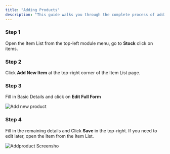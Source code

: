 ```yaml
---
title: "Adding Products"
description: "This guide walks you through the complete process of adding and configuring new product items—including assigning unique item codes, selecting the appropriate item group, defining unit of measure to ensure accurate inventory tracking."
---
```


### Step 1

Open the Item List from the top-left module menu, go to **Stock** click on items.

### Step 2

Click **Add New Item** at the top-right corner of the Item List page.

### Step 3

Fill in Basic Details and click on **Edit Full Form**

![Add new product ](/Screenshot2025-05-13at1.14.11PM.png)

### Step 4

Fill in the remaining details and Click **Save** in the top-right.  If you need to edit later, open the Item from the Item List.

![Addproduct Screensho](/AddproductScreenshot)